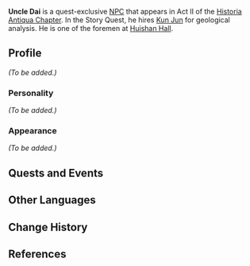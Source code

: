 {{Meta
<!-- Remove this template after adding the missing info -->
|missing_NPC_profile  = yes
}}
{{Character Infobox
|type             = Quest NPC
|image            = NPC Uncle Dai.png
|region           = Liyue
|affiliation      = Huishan Hall
|title            = Mine Foreman
|voiceEN          = {{w|SungWon Cho}}<ref>Twitter: [https://twitter.com/ProZD/status/1387485507672707072 EN VA Self Announcement]</ref>
|voiceCN          = [https://zh.moegirl.org.cn/刘照坤 Zhaokun Liu]
}}
'''Uncle Dai''' is a quest-exclusive [[NPC]] that appears in Act II of the [[Historia Antiqua Chapter]]. In the Story Quest, he hires [[Kun Jun]] for geological analysis. He is one of the foremen at [[Huishan Hall]].
<!--
==Location==
<gallery>
NPC Location Uncle Dai.png|Uncle Dai's location
NPC Location Uncle Dai Context.png|Additional context
</gallery>
-->
==Profile==
<!-- detailed story/lore information goes here -->
''(To be added.)''

===Personality===
''(To be added.)''

===Appearance===
''(To be added.)''

==Quests and Events==
{{Quests and Events}}

==Other Languages==
{{Other Languages
|default_hidden = 1
|en      = Uncle Dai
|zhs     = 老戴
|zhs_rm  = Lǎo Dài
|zht     = 老戴
|zht_rm  = Lǎo Dài
|ja      = 戴
|ja_rm   = Tai{{Assumed}}
|ko      = 대웅
|ko_rm   = Daeung
|es      = Sr. Dai
|fr      = Oncle Dai
|ru      = Дядюшка Дай
|th      = ลุง Dai
|th_rm   = Lung  Dai
|vi      = Lão Dai
|de      = Onkel Dai
|id      = Uncle Dai
|pt      = Sr. Dai
|tr      = Dai Amca
|it      = Zio Dai
}}

==Change History==
{{Change History|1.5}}

==References==
{{Reflist}}